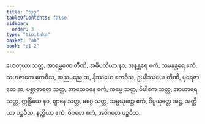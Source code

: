 ```yaml
---
title: "သုဒ္ဓ"
tableOfContents: false
sidebar:
  order: 3
type: "tipitaka"
basket: "ab"
book: "p1-2"
---
```



<DynamicBreadcrumb />

<Division number="56" book="p1-2" e="ch" v="37" p="488">

<Paragraph number="3061" book="p1-2">
ဟေတုယာ သတ္တ, အာရမ္မဏေ တီဏိ, အဓိပတိယာ နဝ, အနန္တရေ ဧကံ, သမနန္တရေ ဧကံ, သဟဇာတေ ဧကဝီသ, အညမညေ ဆ, နိဿယေ ဧကဝီသ, ဥပနိဿယေ တီဏိ, ပုရေဇာတေ ဆ, ပစ္ဆာဇာတေ သတ္တ, အာသေဝနေ ဧကံ, ကမ္မေ သတ္တ, ဝိပါကေ သတ္တ, အာဟာရေ သတ္တ, ဣန္ဒြိယေ နဝ, ဈာနေ သတ္တ, မဂ္ဂေ သတ္တ, သမ္ပယုတ္တေ ဧကံ, ဝိပ္ပယုတ္တေ အဋ္ဌ, အတ္ထိယာ ပဉ္စဝီသ, နတ္ထိယာ ဧကံ, ဝိဂတေ ဧကံ, အဝိဂတေ ပဉ္စဝီသ.
</Paragraph>
</Division>